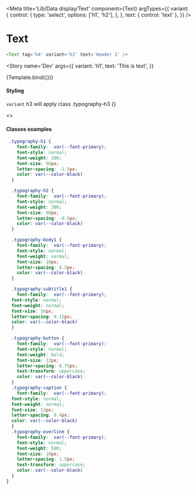 
<Meta
  title='Lib/Data display/Text'
  component={Text}
  argTypes={{
    variant: {
      control: {
        type: 'select',
        options: ['h1', 'h2'],
      },
    },
    text: { control: 'text' },
  }}
/>

# Text

```js
<Text tag='h4' variant='h3' text='Header 3' />
```


<Story
  name='Dev'
  args={{
    variant: 'h1',
    text: 'This is text',
  }}
>
  {Template.bind({})}
</Story>

#### Styling

`variant` h3 will apply class .typography-h3 {}

<Canvas>
  <Story name='varitions'>
    <>
      <B background>
        <div style={{ display: 'grid', gridGap: '20px' }}>
          <Text variant='h1' text='Header 1' />
          <Text variant='h2' text='Header 2' />
          <Text variant='h3' tag='h4' text='Header 3' />
          <Text variant='h4' text='Header 4' />
          <Text variant='h5' text='Header 5' />
          <Text variant='h6' text='Header 6' />
          <Text variant='subtitle1' text='Subtitle 1' />
          <Text variant='subtitle2' text='Subtitle 2' />
          <Text variant='body1' text='Body 1' />
          <Text variant='body2' text='Body 2' />
          <Text variant='button' text='Button' />
          <Text variant='caption' text='Caption' />
          <Text variant='overline' text='Overline' />
        </div>
      </B>
    </>
  </Story>
</Canvas>

#### Classes examples

```css
 .typography-h1 {
    font-family:  var(--font-primary);
    font-style: normal;
    font-weight: 300;
    font-size: 96px;
    letter-spacing: -1.5px;
    color: var(--color-black)
  }

  .typography-h2 {
    font-family:  var(--font-primary);
    font-style: normal;
    font-weight: 300;
    font-size: 60px;
    letter-spacing: -0.5px;
    color: var(--color-black)
  }

  .typography-body1 {
    font-family:  var(--font-primary);
    font-style: normal;
    font-weight: normal;
    font-size: 18px;
    letter-spacing: 0.5px;
    color: var(--color-black)
  }

  .typography-subtitle1 {
    font-family:  var(--font-primary);
  font-style: normal;
  font-weight: normal;
  font-size: 16px;
  letter-spacing: 0.15px;
  color: var(--color-black)
  }

  .typography-button {
    font-family:  var(--font-primary);
    font-style: normal;
    font-weight: bold;
    font-size: 12px;
    letter-spacing: 0.75px;
    text-transform: uppercase;
    color: var(--color-black)
  }
  .typography-caption {
    font-family:  var(--font-primary);
  font-style: normal;
  font-weight: normal;
  font-size: 12px;
  letter-spacing: 0.4px;
  color: var(--color-black)
  }
  .typography-overline {
    font-family:  var(--font-primary);
    font-style: normal;
    font-weight: 500;
    font-size: 10px;
    letter-spacing: 1.5px;
    text-transform: uppercase;
    color: var(--color-black)
  }
}
```
